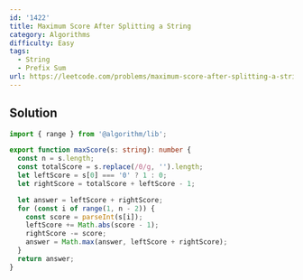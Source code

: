 ```yaml
---
id: '1422'
title: Maximum Score After Splitting a String
category: Algorithms
difficulty: Easy
tags:
  - String
  - Prefix Sum
url: https://leetcode.com/problems/maximum-score-after-splitting-a-string
---
```


## Solution

```typescript showLineNumbers
import { range } from '@algorithm/lib';

export function maxScore(s: string): number {
  const n = s.length;
  const totalScore = s.replace(/0/g, '').length;
  let leftScore = s[0] === '0' ? 1 : 0;
  let rightScore = totalScore + leftScore - 1;

  let answer = leftScore + rightScore;
  for (const i of range(1, n - 2)) {
    const score = parseInt(s[i]);
    leftScore += Math.abs(score - 1);
    rightScore -= score;
    answer = Math.max(answer, leftScore + rightScore);
  }
  return answer;
}
```
